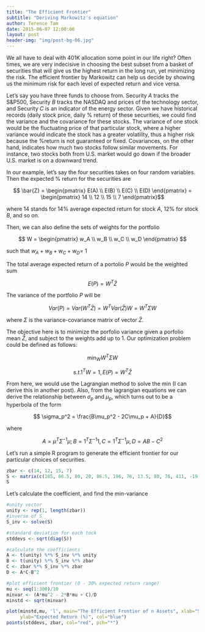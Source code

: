 ```yaml
---
title: "The Efficient Frontier"
subtitle: "Deriving Markowitz's equation"
author: Terence Tam
date: 2015-06-07 12:00:00
layout: post
header-img: "img/post-bg-06.jpg"
---
```


We all have to deal with 401K allocation some point in our life right? Often times, we are very indecisive in choosing the best subset from a basket of securities that will give us the highest return in the long run, yet minimizing the risk. The efficient frontier by Markowitz can help us decide by showing us the minimum risk for each level of expected return and vice versa.

Let's say you have three funds to choose from. Security $A$ tracks the S&P500, Security $B$ tracks the NASDAQ and prices of the technology sector, and Security $C$ is an indicator of the energy sector. Given we have historical records (daily stock price, daily % return) of these securities, we could find the variance and the covariance for these stocks. The variance of one stock would be the fluctuating price of that particular stock, where a higher variance would indicate the stock has a greater volatility, thus a higher risk because the %return is not guaranteed or fixed. Covariances, on the other hand, indicates how much two stocks follow similar movements. For instance, two stocks both from U.S. market would go down if the broader U.S. market is on a downward trend.

In our example, let's say the four securities takes on four random variables. Then the expected % return for the securities are

$$ \bar{Z} = \begin{pmatrix} E(A) \\ E(B) \\ E(C) \\ E(D) \end{pmatrix} = \begin{pmatrix} 14 \\ 12 \\ 15 \\ 7 \end{pmatrix}$$

where 14 stands for 14% average expected return for stock $A$, 12% for stock $B$, and so on.

Then, we can also define the sets of weights for the portfolio

$$ W = \begin{pmatrix} w_A \\ w_B \\ w_C \\ w_D \end{pmatrix} $$

such that $w_A+w_B+w_C+w_D=$ 1

The total average expected return of a portolio $P$ would be the weighted sum

$$E(P) = W^{T}\bar{Z}$$

The variance of the portfolio $P$ will be

$$Var(P) =  Var(W^{T}\bar{Z}) = W^{T}Var(\bar{Z})W = W^{T}\Sigma W$$

where $\Sigma$ is the variance-covariance matrix of vector $\bar{Z}$.

The objective here is to minimize the porfolio variance given a porfolio mean $\bar{Z}$, and subject to the weights add up to 1. Our optimization problem could be defined as follows:

$$ \min_{W} W^{T}\Sigma W$$

$$ s.t. 1^{T}W = 1, E(P) = W^{T}\bar{Z}$$

From here, we would use the Lagrangian method to solve the min (I can derive this in another post). Also, from the lagrangian equations we can derive the relationship between $\sigma_p$ and $\mu_p$, which turns out to be a hyperbola of the form

$$ \sigma_p^2 = \frac{B\mu_p^2 - 2C\mu_p + A}{D}$$

where 

$$ A = \mu^T\Sigma^{-1}\mu; B=1^T\Sigma^{-1}1, C=1^T\Sigma^{-1}\mu, D= AB - C^2 $$


Let's run a simple R program to generate the efficient frontier for our particular choices of securities.

```r
zbar <- c(14, 12, 15, 7)
S <- matrix(c(185, 86.5, 80, 20, 86.5, 196, 76, 13.5, 80, 76, 411, -19, 20, 13.5, -19, 25), 4)
S
```

Let's calculate the coefficient, and find the min-variance

```r

#unity vector
unity <- rep(1, length(zbar))
#inverse of S
S_inv <- solve(S)

#standard deviation for each tock
stddevs <- sqrt(diag(S))

#calculate the coefficients
A <- t(unity) %*% S_inv %*% unity
B <- t(unity) %*% S_inv %*% zbar
C <- zbar %*% S_inv %*% zbar
D <- A*C-B^2

#plot efficient frontier (0 - 30% expected return range)
mu <- seq(1:300)/10
minvar <- (A*mu^2 - 2*B*mu + C)/D
minstd <- sqrt(minvar)

plot(minstd,mu, 'l', main="The Efficient Frontier of n Assets", xlab="Standard Deviation (%)",
     ylab="Expected Return (%)", col="blue")
points(stddevs, zbar, col="red", pch="*")

```
